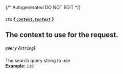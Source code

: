 {/* Autogenerated DO NOT EDIT  */}
##### `ctx` [*{ `context.Context` }*](https://pkg.go.dev/context#Context)
The context to use for the request.
---
##### `query` *{`string`}*
The search query string to use
<br/>
**Example:** `110`

